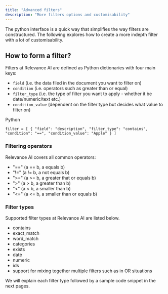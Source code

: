 ```yaml
---
title: "Advanced filters"
description: "More filters options and customisability"
---
```


The python interface is a quick way that simplifies the way filters are constructured. The following explores how to create a more indepth filter with a lot of customisability.

## How to form a filter?

Filters at Relevance AI are defined as Python dictionaries with four main keys:

* `field` (i.e. the data filed in the document you want to filter on)
* `condition` (i.e. operators such as greater than or equal)
* `filter_type` (i.e. the type of filter you want to apply - whether it be date/numeric/text etc.)
* `condition_value` (dependent on the filter type but decides what value to filter on)

Python

`filter = [
    {
        "field": "description",
        "filter_type": "contains",
        "condition": "==",
        "condition_value": "Apple"
    }
]
`

### Filtering operators

Relevance AI covers all common operators:

* "==" (a == b, a equals b)
* "!=" (a != b, a not equals b)
* ">=" (a >= b, a greater that or equals b)
* ">" (a > b, a greater than b)
* "<" (a < b, a smaller than b)
* "<=" (a <= b, a smaller than or equals b)

### Filter types

Supported filter types at Relevance AI are listed below.

* contains
* exact\_match
* word\_match
* categories
* exists
* date
* numeric
* ids
* support for mixing together multiple filters such as in OR situations

We will explain each filter type followed by a sample code snippet in the next pages.